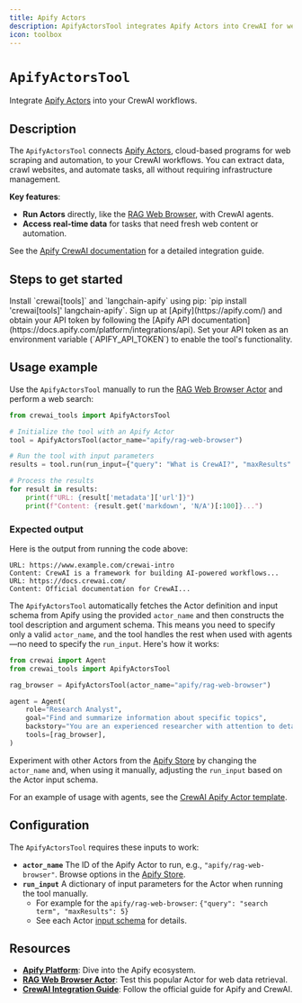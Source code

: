 ```yaml
---
title: Apify Actors
description: ApifyActorsTool integrates Apify Actors into CrewAI for web scraping, data extraction, and automation.
icon: toolbox
---
```


# `ApifyActorsTool`

Integrate [Apify Actors](https://apify.com/) into your CrewAI workflows.

## Description

The `ApifyActorsTool` connects [Apify Actors](https://apify.com/), cloud-based programs for web scraping and automation, to your CrewAI workflows. You can extract data, crawl websites, and automate tasks, all without requiring infrastructure management.

**Key features**:
- **Run Actors** directly, like the [RAG Web Browser](https://apify.com/apify/rag-web-browser), with CrewAI agents.
- **Access real-time data** for tasks that need fresh web content or automation.

See the [Apify CrewAI documentation](https://docs.apify.com/platform/integrations/crewai) for a detailed integration guide.

## Steps to get started

<Steps>
    <Step title="Install dependencies">
        Install `crewai[tools]` and `langchain-apify` using pip: `pip install 'crewai[tools]' langchain-apify`.
    </Step>
    <Step title="Obtain an API token">
        Sign up at [Apify](https://apify.com/) and obtain your API token by following the [Apify API documentation](https://docs.apify.com/platform/integrations/api).
    </Step>
    <Step title="Configure environment">
        Set your API token as an environment variable (`APIFY_API_TOKEN`) to enable the tool's functionality.
    </Step>
</Steps>

## Usage example

Use the `ApifyActorsTool` manually to run the [RAG Web Browser Actor](https://apify.com/apify/rag-web-browser) and perform a web search:

```python
from crewai_tools import ApifyActorsTool

# Initialize the tool with an Apify Actor
tool = ApifyActorsTool(actor_name="apify/rag-web-browser")

# Run the tool with input parameters
results = tool.run(run_input={"query": "What is CrewAI?", "maxResults": 5})

# Process the results
for result in results:
    print(f"URL: {result['metadata']['url']}")
    print(f"Content: {result.get('markdown', 'N/A')[:100]}...")
```

### Expected output

Here is the output from running the code above:

```text
URL: https://www.example.com/crewai-intro
Content: CrewAI is a framework for building AI-powered workflows...
URL: https://docs.crewai.com/
Content: Official documentation for CrewAI...
```

The `ApifyActorsTool` automatically fetches the Actor definition and input schema from Apify using the provided `actor_name` and then constructs the tool description and argument schema. This means you need to specify only a valid `actor_name`, and the tool handles the rest when used with agents—no need to specify the `run_input`. Here's how it works:

```python
from crewai import Agent
from crewai_tools import ApifyActorsTool

rag_browser = ApifyActorsTool(actor_name="apify/rag-web-browser")

agent = Agent(
    role="Research Analyst",
    goal="Find and summarize information about specific topics",
    backstory="You are an experienced researcher with attention to detail",
    tools=[rag_browser],
)
```

Experiment with other Actors from the [Apify Store](https://apify.com/store) by changing the `actor_name` and, when using it manually, adjusting the `run_input` based on the Actor input schema.

For an example of usage with agents, see the [CrewAI Apify Actor template](https://apify.com/templates/python-crewai).

## Configuration

The `ApifyActorsTool` requires these inputs to work:

- **`actor_name`**
  The ID of the Apify Actor to run, e.g., `"apify/rag-web-browser"`. Browse options in the [Apify Store](https://apify.com/store).
- **`run_input`**
  A dictionary of input parameters for the Actor when running the tool manually.
  - For example for the `apify/rag-web-browser`: `{"query": "search term", "maxResults": 5}`
  - See each Actor [input schema](https://apify.com/apify/rag-web-browser/input-schema) for details.

## Resources

- **[Apify Platform](https://apify.com/)**: Dive into the Apify ecosystem.
- **[RAG Web Browser Actor](https://apify.com/apify/rag-web-browser)**: Test this popular Actor for web data retrieval.
- **[CrewAI Integration Guide](https://docs.apify.com/platform/integrations/crewai)**: Follow the official guide for Apify and CrewAI.
